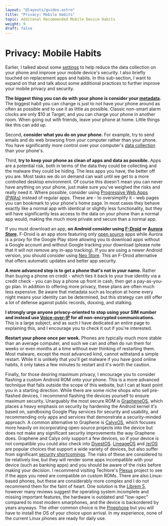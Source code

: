 ```yaml
---
layout: "@layouts/guides.astro"
title: "Privacy: Mobile Habits"
topic: Additonal Recommended Mobile Device Habits
weight: 9
draft: false
---
```


# Privacy: Mobile Habits

Earlier, I talked about some [settings](/guides/most-important/mobile) to help reduce the data collection on your phone and improve your mobile device's security. I also briefly touched on replacement apps and habits. In this sub-section, I want to expand on that and talk about some additional practices to further improve your mobile privacy and security.

**The biggest thing you can do with your phone is consider your [metadata](/guides/moderately-important/metadata).** The biggest habit you can change is just to not have your phone around as often as possible and to use it as little as possible. Classic non-smart alarm clocks are only $10 at Target, and you can charge your phone in another room. When going out with friends, leave your phone at home. Little things like this can add up.

Second, **consider what you do on your phone.** For example, try to send emails and do web browsing from your computer rather than your phone. You have significantly more control over your computer's [data collection](/guides/moderately-important/desktop-settings) than your phone's.

Third, **try to keep your phone as clean of apps and data as possible.** Apps are a potential risk, both in terms of the data they could be collecting and the malware they could be hiding. The less apps you have, the better off you are. Most tasks we do on demand can wait until we get to a more controlled desktop environment. Of course this doesn't mean you can never have anything on your phone, just make sure you've weighed the risks and really need it. Where possible, consider using [Progressive Web Apps (PWAs)](https://appsco.pe/) instead of regular apps. These are - to oversimplify it - web pages you can bookmark to your phone's home page. In most cases they behave exactly like a normal app with identical or slightly less functionality, but they will have significantly less access to the data on your phone than a normal app would, making the much more private and secure than a normal app.

If you must download an app, **on Android consider using [F-Droid](https://f-droid.org/) or [Aurora Store](https://auroraoss.com/).** F-Droid is an app store featuring only [open source](/guides/prologue/open-source) apps while Aurora is a proxy for the Google Play store allowing you to download apps without a Google account and without Google tracking your download (please note that it will not remove any in-app tracking). If you are using a newer Android version, you should consider using [Neo Store](https://github.com/NeoApplications/Neo-Store). This an F-Droid alternative that offers automatic updates and better app security.

**A more advanced step is to get a phone that's not in your name.** Rather than buying a phone on credit - which ties it back to your true identity via a credit check - you can buy a phone up front in cash, then get a pay-as-you-go plan. In addition to offering more privacy, these plans are often much less expensive. Be aware that metadata such as location at home every night means your identity can be determined, but this strategy can still offer a lot of defense against public records, doxxing, and stalking.

**I strongly urge anyone privacy-oriented to stop using your SIM number and instead use [Voice-over-IP](/guides/less-important/voip) for all non-encrypted communications.** This is a large subject, and as such I have dedicated an entire page to explaining this, and I encourage you to check it out if you're interested.

**Restart your phone once per week.** Phones are typically much more stable than an average computer, and such we can and often do run them for weeks or even months at a time without ever thinking of restarting them. Most malware, except the most advanced kind, cannot withstand a simple restart. While it is unlikely that you'll get malware if you have good online habits, it only takes a few minutes to restart and it's worth the caution.

Finally, for those desiring maximum privacy, I encourage you to consider flashing a custom Android ROM onto your phone. This is a more advanced technique that falls outside the scope of this website, but I can at least point you in a starting direction. While there are some niche shops who sell pre-flashed devices, I recommend flashing the devices yourself to ensure maximum security. Unarguably the most secure ROM is [GrapheneOS](https://grapheneos.org/), which places a heavy emphasis on security by hardening the Android kernel it's based on, sandboxing Google Play services for security and usability, and recommending only apps and services that demonstrate a security-minded approach. A common alternative to Graphene is [CalyxOS](https://calyxinstitute.org/projects/calyx-os), which focuses more heavily on incorporating open-source projects into the device but does not make any significant security improvements the way Graphene does. Graphene and Calyx only support a few devices, so if your device is not compatible you could also check into [DivestOS](https://divestos.org/). [LineageOS](https://lineage.microg.org/) and [/e/OS](https://e.foundation/e-os/) are popular choices that support a wide variety of devices, but also suffer from significant [security shortcomings](https://www.howtogeek.com/142502/htg-explains-the-security-risks-of-unlocking-your-android-phones-bootloader/). The risks of these are considered to be relatively low, but they will render some apps incompatible with your device (such as banking apps) and you should be aware of the risks before making your decision. I recommend visiting Techlore's [Plexus](https://plexus.techlore.tech/) project to see if the apps you need are compatible on custom ROMs. There are also Linux-based phones, but these are considerably more complex and I do not recommend them for the faint of heart. One solution is the [Librem 5](https://puri.sm/products/librem-5/), however many reviews suggest the operating system incomplete and missing important features, the hardware is outdated and "low-spec" compared to most modern smarphones, and the device is backordered by years anyways. The other common choice is the [Pinephone](https://www.pine64.org/pinephone/) but you will have to install the OS of your choice upon arrival. In my experience, none of the current Linux phones are ready for daily use.
